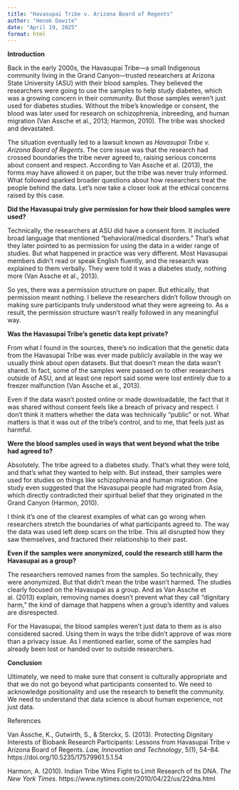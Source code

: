 ```yaml
---
title: "Havasupai Tribe v. Arizona Board of Regents"
author: "Henok Dawite"
date: "April 19, 2025"
format: html
---
```


**Introduction**

Back in the early 2000s, the Havasupai Tribe—a small Indigenous community living in the Grand Canyon—trusted researchers at Arizona State University (ASU) with their blood samples. They believed the researchers were going to use the samples to help study diabetes, which was a growing concern in their community. But those samples weren’t just used for diabetes studies. Without the tribe’s knowledge or consent, the blood was later used for research on schizophrenia, inbreeding, and human migration (Van Assche et al., 2013; Harmon, 2010). The tribe was shocked and devastated.

The situation eventually led to a lawsuit known as *Havasupai Tribe v. Arizona Board of Regents*. The core issue was that the research had crossed boundaries the tribe never agreed to, raising serious concerns about consent and respect. According to Van Assche et al. (2013), the forms may have allowed it on paper, but the tribe was never truly informed. What followed sparked broader questions about how researchers treat the people behind the data. Let’s now take a closer look at the ethical concerns raised by this case.

**Did the Havasupai truly give permission for how their blood samples were used?**

Technically, the researchers at ASU did have a consent form. It included broad language that mentioned “behavioral/medical disorders.” That’s what they later pointed to as permission for using the data in a wider range of studies. But what happened in practice was very different. Most Havasupai members didn’t read or speak English fluently, and the research was explained to them verbally. They were told it was a diabetes study, nothing more (Van Assche et al., 2013).

So yes, there was a permission structure on paper. But ethically, that permission meant nothing. I believe the researchers didn’t follow through on making sure participants truly understood what they were agreeing to. As a result, the permission structure wasn’t really followed in any meaningful way.

**Was the Havasupai Tribe’s genetic data kept private?**

From what I found in the sources, there’s no indication that the genetic data from the Havasupai Tribe was ever made publicly available in the way we usually think about open datasets. But that doesn’t mean the data wasn’t shared. In fact, some of the samples were passed on to other researchers outside of ASU, and at least one report said some were lost entirely due to a freezer malfunction (Van Assche et al., 2013). 

Even if the data wasn’t posted online or made downloadable, the fact that it was shared without consent feels like a breach of privacy and respect. I don’t think it matters whether the data was technically “public” or not. What matters is that it was out of the tribe’s control, and to me, that feels just as harmful.

**Were the blood samples used in ways that went beyond what the tribe had agreed to?**

Absolutely. The tribe agreed to a diabetes study. That’s what they were told, and that’s what they wanted to help with. But instead, their samples were used for studies on things like schizophrenia and human migration. One study even suggested that the Havasupai people had migrated from Asia, which directly contradicted their spiritual belief that they originated in the Grand Canyon (Harmon, 2010).

I think it’s one of the clearest examples of what can go wrong when researchers stretch the boundaries of what participants agreed to. The way the data was used left deep scars on the tribe. This all disrupted how they saw themselves, and fractured their relationship to their past.

**Even if the samples were anonymized, could the research still harm the Havasupai as a group?**

The researchers removed names from the samples. So technically, they were anonymized. But that didn’t mean the tribe wasn’t harmed. The studies clearly focused on the Havasupai as a group. And as Van Assche et al. (2013) explain, removing names doesn’t prevent what they call “dignitary harm,” the kind of damage that happens when a group’s identity and values are disrespected.

For the Havasupai, the blood samples weren’t just data to them as is also considered sacred. Using them in ways the tribe didn’t approve of was more than a privacy issue. As I mentioned earlier, some of the samples had already been lost or handed over to outside researchers.

**Conclusion**

Ultimately, we need to make sure that consent is culturally appropriate and that we do not go beyond what participants consented to. We need to acknowledge positionality and use the research to benefit the community. We need to understand that data science is about human experience, not just data.

References

Van Assche, K., Gutwirth, S., & Sterckx, S. (2013). Protecting Dignitary Interests of Biobank Research Participants: Lessons from Havasupai Tribe v Arizona Board of Regents. *Law, Innovation and Technology*, 5(1), 54–84. https://doi.org/10.5235/17579961.5.1.54

Harmon, A. (2010). Indian Tribe Wins Fight to Limit Research of Its DNA. *The New York Times*. https://www.nytimes.com/2010/04/22/us/22dna.html

